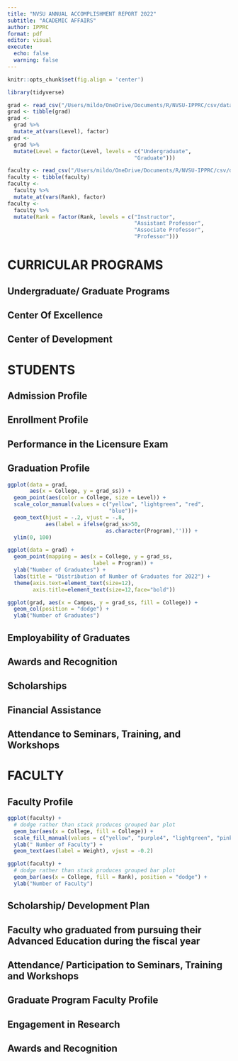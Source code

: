 ```yaml
---
title: "NVSU ANNUAL ACCOMPLISHMENT REPORT 2022"
subtitle: "ACADEMIC AFFAIRS"
author: IPPRC
format: pdf
editor: visual
execute:
  echo: false
  warning: false
---
```


```r
knitr::opts_chunk$set(fig.align = 'center')
```

```r
library(tidyverse)
```

```r
grad <- read_csv("/Users/mildo/OneDrive/Documents/R/NVSU-IPPRC/csv/data1.csv")
grad <- tibble(grad)
grad <-
  grad %>%
  mutate_at(vars(Level), factor)
grad <- 
  grad %>%
  mutate(Level = factor(Level, levels = c("Undergraduate",
                                        "Graduate")))
```

```r
faculty <- read_csv("/Users/mildo/OneDrive/Documents/R/NVSU-IPPRC/csv/data2.csv")
faculty <- tibble(faculty)
faculty <-
  faculty %>%
  mutate_at(vars(Rank), factor)
faculty <- 
  faculty %>%
  mutate(Rank = factor(Rank, levels = c("Instructor",
                                        "Assistant Professor",
                                        "Associate Professor",
                                        "Professor")))
```

# CURRICULAR PROGRAMS

## Undergraduate/ Graduate Programs

## Center Of Excellence

## Center of Development

# STUDENTS

## Admission Profile

## Enrollment Profile

## Performance in the Licensure Exam

## Graduation Profile

```r
ggplot(data = grad,
       aes(x = College, y = grad_ss)) +
  geom_point(aes(color = College, size = Level)) +
  scale_color_manual(values = c("yellow", "lightgreen", "red",
                                "blue"))+
  geom_text(hjust = -.2, vjust = -.8, 
            aes(label = ifelse(grad_ss>50,
                               as.character(Program),''))) +
  ylim(0, 100)
```

```r
ggplot(data = grad) + 
  geom_point(mapping = aes(x = College, y = grad_ss,
                           label = Program)) +
  ylab("Number of Graduates") +
  labs(title = "Distribution of Number of Graduates for 2022") +
  theme(axis.text=element_text(size=12),
        axis.title=element_text(size=12,face="bold"))
```

```r
ggplot(grad, aes(x = Campus, y = grad_ss, fill = College)) +
  geom_col(position = "dodge") +
  ylab("Number of Graduates")
```

## Employability of Graduates

## Awards and Recognition

## Scholarships

## Financial Assistance

## Attendance to Seminars, Training, and Workshops

# FACULTY

## Faculty Profile

```r
ggplot(faculty) + 
  # dodge rather than stack produces grouped bar plot
  geom_bar(aes(x = College, fill = College)) +
  scale_fill_manual(values = c("yellow", "purple4", "lightgreen", "pink", "darkgreen", "red", "blue", "gray")) +
  ylab(" Number of Faculty") +
  geom_text(aes(label = Weight), vjust = -0.2)
```

```r
ggplot(faculty) + 
  # dodge rather than stack produces grouped bar plot
  geom_bar(aes(x = College, fill = Rank), position = "dodge") +
  ylab("Number of Faculty")
```

## Scholarship/ Development Plan

## Faculty who graduated from pursuing their Advanced Education during the fiscal year

## Attendance/ Participation to Seminars, Training and Workshops

## Graduate Program Faculty Profile

## Engagement in Research

## Awards and Recognition
